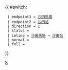 {{ #switch: {{{format|}}}
  | endpoint1 = [[沙田馬場巴士總站|沙田馬場]]
  | endpoint2 = [[沙田站公共運輸交匯處|沙田站]]
  | direction = 1
  | status = {{HK Bus Status|RS}}
  | inline = [[沙田馬場巴士總站|沙田馬場]] → [[沙田站公共運輸交匯處|沙田站]]
  | normal =
  | full =
}}<noinclude>[[Category:九龍巴士路線模板|8]]</noinclude>
